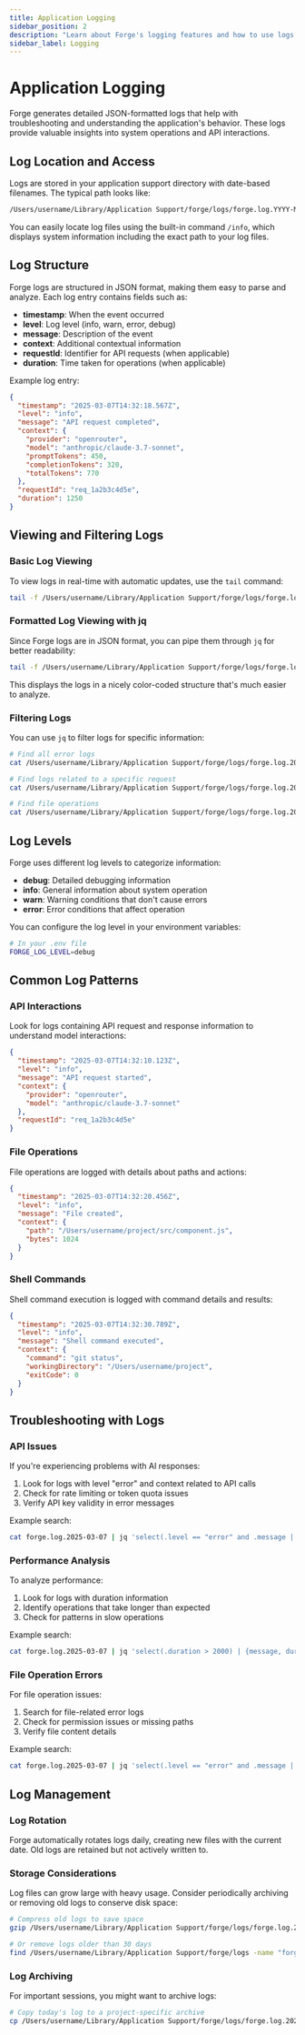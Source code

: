 ```yaml
---
title: Application Logging
sidebar_position: 2
description: "Learn about Forge's logging features and how to use logs for troubleshooting."
sidebar_label: Logging
---
```


# Application Logging

Forge generates detailed JSON-formatted logs that help with troubleshooting and understanding the application's behavior. These logs provide valuable insights into system operations and API interactions.

## Log Location and Access

Logs are stored in your application support directory with date-based filenames. The typical path looks like:

```bash
/Users/username/Library/Application Support/forge/logs/forge.log.YYYY-MM-DD
```

You can easily locate log files using the built-in command `/info`, which displays system information including the exact path to your log files.

## Log Structure

Forge logs are structured in JSON format, making them easy to parse and analyze. Each log entry contains fields such as:

- **timestamp**: When the event occurred
- **level**: Log level (info, warn, error, debug)
- **message**: Description of the event
- **context**: Additional contextual information
- **requestId**: Identifier for API requests (when applicable)
- **duration**: Time taken for operations (when applicable)

Example log entry:

```json
{
  "timestamp": "2025-03-07T14:32:18.567Z",
  "level": "info",
  "message": "API request completed",
  "context": {
    "provider": "openrouter",
    "model": "anthropic/claude-3.7-sonnet",
    "promptTokens": 450,
    "completionTokens": 320,
    "totalTokens": 770
  },
  "requestId": "req_1a2b3c4d5e",
  "duration": 1250
}
```

## Viewing and Filtering Logs

### Basic Log Viewing

To view logs in real-time with automatic updates, use the `tail` command:

```bash
tail -f /Users/username/Library/Application Support/forge/logs/forge.log.2025-03-07
```

### Formatted Log Viewing with jq

Since Forge logs are in JSON format, you can pipe them through `jq` for better readability:

```bash
tail -f /Users/username/Library/Application Support/forge/logs/forge.log.2025-03-07 | jq
```

This displays the logs in a nicely color-coded structure that's much easier to analyze.

### Filtering Logs

You can use `jq` to filter logs for specific information:

```bash
# Find all error logs
cat /Users/username/Library/Application Support/forge/logs/forge.log.2025-03-07 | jq 'select(.level == "error")'

# Find logs related to a specific request
cat /Users/username/Library/Application Support/forge/logs/forge.log.2025-03-07 | jq 'select(.requestId == "req_1a2b3c4d5e")'

# Find file operations
cat /Users/username/Library/Application Support/forge/logs/forge.log.2025-03-07 | jq 'select(.message | contains("file"))'
```

## Log Levels

Forge uses different log levels to categorize information:

- **debug**: Detailed debugging information
- **info**: General information about system operation
- **warn**: Warning conditions that don't cause errors
- **error**: Error conditions that affect operation

You can configure the log level in your environment variables:

```bash
# In your .env file
FORGE_LOG_LEVEL=debug
```

## Common Log Patterns

### API Interactions

Look for logs containing API request and response information to understand model interactions:

```json
{
  "timestamp": "2025-03-07T14:32:10.123Z",
  "level": "info",
  "message": "API request started",
  "context": {
    "provider": "openrouter",
    "model": "anthropic/claude-3.7-sonnet"
  },
  "requestId": "req_1a2b3c4d5e"
}
```

### File Operations

File operations are logged with details about paths and actions:

```json
{
  "timestamp": "2025-03-07T14:32:20.456Z",
  "level": "info",
  "message": "File created",
  "context": {
    "path": "/Users/username/project/src/component.js",
    "bytes": 1024
  }
}
```

### Shell Commands

Shell command execution is logged with command details and results:

```json
{
  "timestamp": "2025-03-07T14:32:30.789Z",
  "level": "info",
  "message": "Shell command executed",
  "context": {
    "command": "git status",
    "workingDirectory": "/Users/username/project",
    "exitCode": 0
  }
}
```

## Troubleshooting with Logs

### API Issues

If you're experiencing problems with AI responses:

1. Look for logs with level "error" and context related to API calls
2. Check for rate limiting or token quota issues
3. Verify API key validity in error messages

Example search:

```bash
cat forge.log.2025-03-07 | jq 'select(.level == "error" and .message | contains("API"))'
```

### Performance Analysis

To analyze performance:

1. Look for logs with duration information
2. Identify operations that take longer than expected
3. Check for patterns in slow operations

Example search:

```bash
cat forge.log.2025-03-07 | jq 'select(.duration > 2000) | {message, duration, timestamp}'
```

### File Operation Errors

For file operation issues:

1. Search for file-related error logs
2. Check for permission issues or missing paths
3. Verify file content details

Example search:

```bash
cat forge.log.2025-03-07 | jq 'select(.level == "error" and .message | contains("file"))'
```

## Log Management

### Log Rotation

Forge automatically rotates logs daily, creating new files with the current date. Old logs are retained but not actively written to.

### Storage Considerations

Log files can grow large with heavy usage. Consider periodically archiving or removing old logs to conserve disk space:

```bash
# Compress old logs to save space
gzip /Users/username/Library/Application Support/forge/logs/forge.log.2025-02-*

# Or remove logs older than 30 days
find /Users/username/Library/Application Support/forge/logs -name "forge.log.*" -mtime +30 -delete
```

### Log Archiving

For important sessions, you might want to archive logs:

```bash
# Copy today's log to a project-specific archive
cp /Users/username/Library/Application Support/forge/logs/forge.log.2025-03-07 ~/project-archives/refactoring-session.log
```

<!-- Note: This page focuses on logging features for troubleshooting. For information about environment configuration, see the Environment Configuration section. -->
